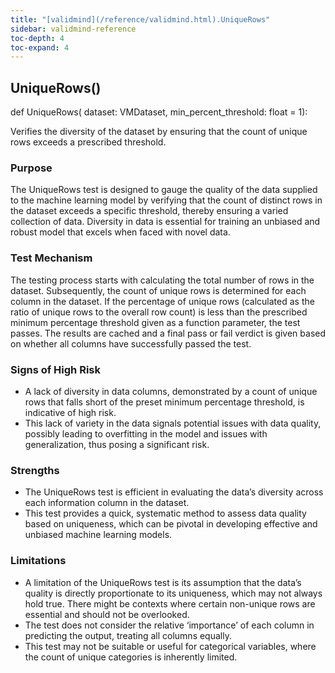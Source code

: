 ```yaml
---
title: "[validmind](/reference/validmind.html).UniqueRows"
sidebar: validmind-reference
toc-depth: 4
toc-expand: 4
---
```


## UniqueRows[()]{.muted}

<!-- function.qmd.jinja2 - function signature -->

::: {.signature}

<span class="signature">
<span class="kw">def</span> <span class="name">UniqueRows</span>(
    <span class="param"><span class="n">dataset</span><span class="p">:</span> <span class="n">VMDataset</span></span>,    <span class="param"><span class="n">min_percent_threshold</span><span class="p">:</span> <span class="n">float</span> <span class="o">=</span> <span class="kc">1</span></span>):</span>
</span>

:::

Verifies the diversity of the dataset by ensuring that the count of unique rows exceeds a prescribed threshold.

### Purpose

The UniqueRows test is designed to gauge the quality of the data supplied to the machine learning model by verifying that the count of distinct rows in the dataset exceeds a specific threshold, thereby ensuring a varied collection of data. Diversity in data is essential for training an unbiased and robust model that excels when faced with novel data.

### Test Mechanism

The testing process starts with calculating the total number of rows in the dataset. Subsequently, the count of unique rows is determined for each column in the dataset. If the percentage of unique rows (calculated as the ratio of unique rows to the overall row count) is less than the prescribed minimum percentage threshold given as a function parameter, the test passes. The results are cached and a final pass or fail verdict is given based on whether all columns have successfully passed the test.

### Signs of High Risk

- A lack of diversity in data columns, demonstrated by a count of unique rows that falls short of the preset minimum percentage threshold, is indicative of high risk.
- This lack of variety in the data signals potential issues with data quality, possibly leading to overfitting in the model and issues with generalization, thus posing a significant risk.

### Strengths

- The UniqueRows test is efficient in evaluating the data's diversity across each information column in the dataset.
- This test provides a quick, systematic method to assess data quality based on uniqueness, which can be pivotal in developing effective and unbiased machine learning models.

### Limitations

- A limitation of the UniqueRows test is its assumption that the data's quality is directly proportionate to its uniqueness, which may not always hold true. There might be contexts where certain non-unique rows are essential and should not be overlooked.
- The test does not consider the relative 'importance' of each column in predicting the output, treating all columns equally.
- This test may not be suitable or useful for categorical variables, where the count of unique categories is inherently limited.
